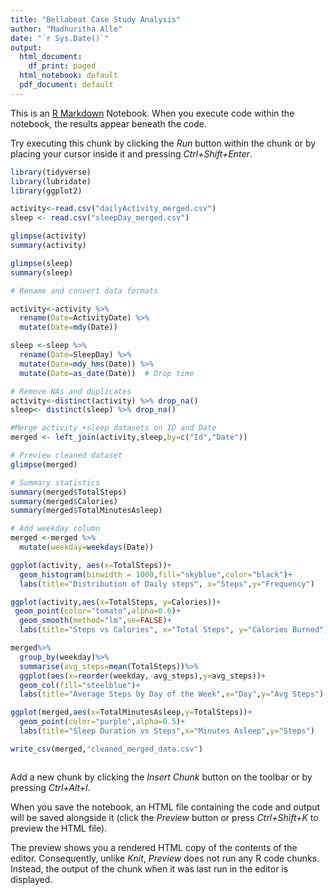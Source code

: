 ---
title: "Bellabeat Case Study Analysis"
author: "Madhuritha Alle"
date: "`r Sys.Date()`"
output:
  html_document:
    df_print: paged
  html_notebook: default
  pdf_document: default
---

This is an [R Markdown](http://rmarkdown.rstudio.com) Notebook. When you execute code within the notebook, the results appear beneath the code. 

Try executing this chunk by clicking the *Run* button within the chunk or by placing your cursor inside it and pressing *Ctrl+Shift+Enter*. 

```{r load-libraries, message=FALSE, warning=FALSE}
library(tidyverse)
library(lubridate)
library(ggplot2)
```
```{r load-data}
activity<-read.csv("dailyActivity_merged.csv")
sleep <- read.csv("sleepDay_merged.csv")

```
```{r glimpse-data}
glimpse(activity)
summary(activity)

glimpse(sleep)
summary(sleep)
```
```{r clean-data}
# Rename and convert data formats

activity<-activity %>% 
  rename(Date=ActivityDate) %>%
  mutate(Date=mdy(Date))

sleep <-sleep %>%
  rename(Date=SleepDay) %>%
  mutate(Date=mdy_hms(Date)) %>%
  mutate(Date=as_date(Date))  # Drop time
```


```{r clean-data-2}
# Remove NAs and duplicates
activity<-distinct(activity) %>% drop_na()
sleep<- distinct(sleep) %>% drop_na()

#Merge activity +sleep datasets on ID and Date
merged <- left_join(activity,sleep,by=c("Id","Date"))

# Preview cleaned dataset
glimpse(merged)
```
```{r EDA}
# Summary statistics
summary(merged$TotalSteps)
summary(merged$Calories)
summary(merged$TotalMinutesAsleep)

# Add weekday column
merged <-merged %>%
  mutate(weekday=weekdays(Date))
```
```{r plot-histogram}
ggplot(activity, aes(x=TotalSteps))+
  geom_histogram(binwidth = 1000,fill="skyblue",color="black")+
  labs(title="Distribution of Daily steps", x="Steps",y="Frequency")

```

```{r plot-steps-vs-calories}
ggplot(activity,aes(x=TotalSteps, y=Calories))+
 geom_point(color="tomato",alpha=0.6)+
  geom_smooth(method="lm",se=FALSE)+
  labs(title="Steps vs Calories", x="Total Steps", y="Calories Burned")

```
```{r plot-weekday-steps}
merged%>%
  group_by(weekday)%>%
  summarise(avg_steps=mean(TotalSteps))%>%
  ggplot(aes(x=reorder(weekday,-avg_steps),y=avg_steps))+
  geom_col(fill="steelblue")+
  labs(title="Average Steps by Day of the Week",x="Day",y="Avg Steps")


```
```{r plot-sleep-vs-steps}
ggplot(merged,aes(x=TotalMinutesAsleep,y=TotalSteps))+
  geom_point(color="purple",alpha=0.5)+
  labs(title="Sleep Duration vs Steps",x="Minutes Asleep",y="Steps")

```

```{r save merged csv}
write_csv(merged,"cleaned_merged_data.csv")

```
```{r}

```

Add a new chunk by clicking the *Insert Chunk* button on the toolbar or by pressing *Ctrl+Alt+I*.

When you save the notebook, an HTML file containing the code and output will be saved alongside it (click the *Preview* button or press *Ctrl+Shift+K* to preview the HTML file).

The preview shows you a rendered HTML copy of the contents of the editor. Consequently, unlike *Knit*, *Preview* does not run any R code chunks. Instead, the output of the chunk when it was last run in the editor is displayed.
